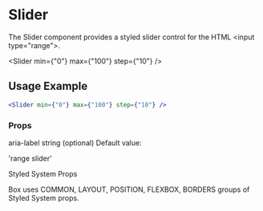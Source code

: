 # Slider

The Slider component provides a styled slider control for the HTML &lt;input type="range"&gt;.


<Slider min={"0"} max={"100"} step={"10"} />

## Usage Example

```jsx
<Slider min={"0"} max={"100"} step={"10"} />
```

### Props

aria-label
string
(optional)
Default value:

'range slider'

Styled System Props

Box uses COMMON, LAYOUT, POSITION, FLEXBOX, BORDERS groups of Styled System props.



